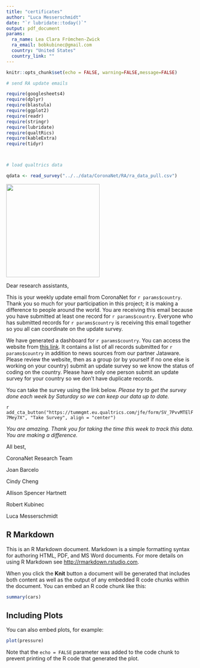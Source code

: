 ```yaml
---
title: "certificates"
author: "Luca Messerschmidt"
date: "`r lubridate::today()`"
output: pdf_document
params: 
  ra_name: Lea Clara Frömchen-Zwick
  ra_email: bobkubinec@gmail.com
  country: "United States"
  country_link: ""
---
```


```r
knitr::opts_chunk$set(echo = FALSE, warning=FALSE,message=FALSE)

# send RA update emails

require(googlesheets4)
require(dplyr)
require(blastula)
require(ggplot2)
require(readr)
require(stringr)
require(lubridate)
require(qualtRics)
require(kableExtra)
require(tidyr)



# load qualtrics data 

qdata <- read_survey("../../data/CoronaNet/RA/ra_data_pull.csv")


```

![](https://coronanet-project.org/img/header_wide.png){width=250px}

Dear research assistants,

This is your weekly update email from CoronaNet for `r params$country`. Thank you so much for your participation in this project; it is making a difference to people around the world. You are receiving this email because you have submitted at least one record for `r params$country`. Everyone who has submitted records for `r params$country` is receiving this email together so you all can coordinate on the update survey.

We have generated a dashboard for `r params$country`. You can access the website from [this link](`r params$country_link`). It contains a list of all records submitted for `r params$country` in addition to news sources from our partner Jataware. Please review the website, then as a group (or by yourself if no one else is working on your country) submit an update survey so we know the status of coding on the country. Please have only one person submit an update survey for your country so we don't have duplicate records.

You can take the survey using the link below. *Please try to get the survey done each week by Saturday so we can keep our data up to date.*

`r add_cta_button("https://tummgmt.eu.qualtrics.com/jfe/form/SV_7PvvMTElF7Mey7X", "Take Survey", align = "center")`

*You are amazing. Thank you for taking the time this week to track this data. You are making a difference.*

All best,

CoronaNet Research Team

Joan Barcelo

Cindy Cheng

Allison Spencer Hartnett

Robert Kubinec

Luca Messerschmidt

## R Markdown

This is an R Markdown document. Markdown is a simple formatting syntax for authoring HTML, PDF, and MS Word documents. For more details on using R Markdown see <http://rmarkdown.rstudio.com>.

When you click the **Knit** button a document will be generated that includes both content as well as the output of any embedded R code chunks within the document. You can embed an R code chunk like this:

```r
summary(cars)
```

## Including Plots

You can also embed plots, for example:

```r
plot(pressure)
```

Note that the `echo = FALSE` parameter was added to the code chunk to prevent printing of the R code that generated the plot.
